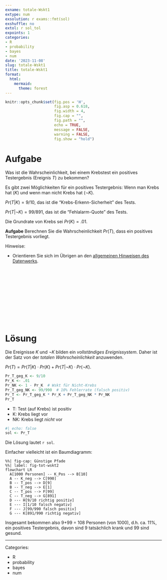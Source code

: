 ```yaml
---
exname: totale-Wskt1
extype: num
exsolution: r exams::fmt(sol)
exshuffle: no
extol: r sol_tol
expoints: 1
categories:
- R
- probability
- bayes
- num
date: '2023-11-08'
slug: totale-Wskt1
title: totale-Wskt1
format:
  html:
    mermaid:
      theme: forest
---
```




```r
knitr::opts_chunk$set(fig.pos = 'H',
                      fig.asp = 0.618,
                      fig.width = 4,
                      fig.cap = "", 
                      fig.path = "",
                      echo = TRUE,
                      message = FALSE,
                      warning = FALSE,
                      fig.show = "hold")
```







# Aufgabe

Was ist die Wahrscheinlichkeit, bei einem Krebstest ein positives Testergebnis (Ereignis $T$) zu bekommen?

Es gibt zwei Möglichkeiten für ein positives Testergebnis: Wenn man Krebs hat ($K$) und wenn man nicht Krebs hat ($\neg K$).

$Pr(T|K) = 9/10$, das ist die "Krebs-Erkenn-Sicherheit" des Tests.

$Pr(T|\neg K) = 99/891$, das ist die "Fehlalarm-Quote" des Tests.

Die Grundrate von Krebs sei $Pr(K) = .01$.

**Aufgabe** Berechnen Sie die Wahrscheinlichkeit $Pr(T)$, dass ein positives Testergebnis vorliegt.



Hinweise:

- Orientieren Sie sich im Übrigen an den [allgemeinen Hinweisen des Datenwerks](https://datenwerk.netlify.app/hinweise).




</br>
</br>
</br>
</br>
</br>
</br>
</br>
</br>
</br>
</br>

# Lösung

Die Ereignisse $K$ und $\neg K$ bilden ein *vollständiges Ereignissystem*.
Daher ist der Satz von der *totalen Wahrscheinlichkeit* anzuwenden.

$Pr(T) = Pr(T|K) \cdot Pr(K) + Pr(T| \neg K) \cdot Pr(\neg K)$.


```r
Pr_T_geg_K <- 9/10
Pr_K <- .01
Pr_NK <- 1 - Pr_K  # Wskt für Nicht-Krebs
Pr_T_geg_NK <- 99/990  # 10% Fehlerrate (falsch positiv)
Pr_T <- Pr_T_geg_K * Pr_K + Pr_T_geg_NK * Pr_NK
Pr_T
```


- T: Test (auf Krebs) ist positiv
- K: Krebs liegt vor
- NK:  Krebs liegt *nicht* vor


```r
#| echo: false
sol <- Pr_T
```


Die Lösung lautet ``r sol``.



Einfacher vielleicht ist ein Baumdiagramm:





```mermaid
%%| fig-cap: Günstige Pfade
%%| label: fig-tot-wskt2
flowchart LR
  A[1000 Personen] -- K_Pos --> B[10]
  A -- K_neg --> C[990]
  B -- T_pos --> D[9]
  B -- T_neg --> E[1]
  C -- T_pos --> F[99]
  C -- T_neg --> G[891]
  D --- H[9/10 richtig positiv]
  E --- I[1/10 falsch negativ]
  F --- J[99/990 falsch positiv]
  G --- K[891/990 richtig negativ]
```

Insgesamt bekommen also 9+99 = 108 Personen (von 1000), d.h. ca. 11%, ein positives Testergebnis, 
davon sind 9 tatsächlich krank und 99 sind gesund.



---

Categories: 

- R
- probability
- bayes
- num

